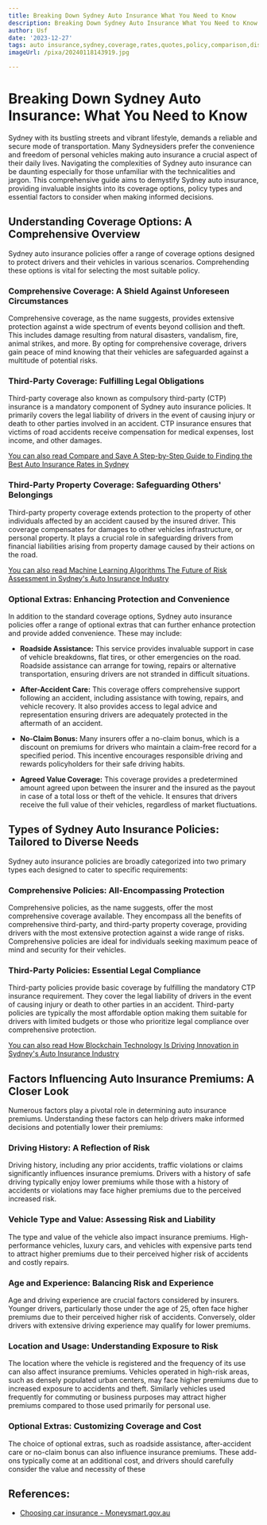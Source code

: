 ```yaml
---
title: Breaking Down Sydney Auto Insurance What You Need to Know
description: Breaking Down Sydney Auto Insurance What You Need to Know
author: Usf
date: '2023-12-27'
tags: auto insurance,sydney,coverage,rates,quotes,policy,comparison,discounts,deductibles,claims
imageUrl: /pixa/20240118143919.jpg

---
```

# Breaking Down Sydney Auto Insurance: What You Need to Know

Sydney with its bustling streets and vibrant lifestyle, demands a reliable and secure mode of transportation.  Many Sydneysiders prefer the convenience and freedom of personal  vehicles making auto insurance a crucial aspect of their daily lives. Navigating the complexities of  Sydney auto insurance can be daunting especially for those unfamiliar with the technicalities and jargon.  This comprehensive  guide aims to demystify Sydney auto insurance,  providing invaluable insights into its coverage options,  policy types and essential factors to consider when making informed decisions.

## Understanding Coverage Options: A Comprehensive Overview

Sydney auto insurance policies offer a range of coverage options  designed to protect drivers and their vehicles in various scenarios. Comprehending these  options is vital for selecting the most suitable policy.

### Comprehensive Coverage: A Shield Against Unforeseen Circumstances

Comprehensive coverage, as the name suggests, provides extensive protection against a wide spectrum  of events beyond collision and theft. This includes damage resulting from natural  disasters, vandalism, fire, animal  strikes, and more. By opting for comprehensive coverage, drivers gain  peace of  mind knowing that their vehicles are  safeguarded against a multitude of potential risks.

### Third-Party Coverage: Fulfilling Legal Obligations

Third-party coverage also known as  compulsory third-party (CTP)  insurance is a mandatory component of Sydney auto insurance policies. It primarily covers the legal  liability of drivers in the event of  causing injury or death to other parties involved in an accident. CTP insurance ensures that victims of road accidents  receive compensation for medical expenses, lost  income,  and other damages.

[You can also read Compare and  Save A Step-by-Step Guide to Finding the Best  Auto Insurance Rates in Sydney](Compare%20and%20Save%20A%20Step-by-Step%20Guide%20to%20Finding%20the%20Best%20Auto%20Insurance%20Rates%20in%20Sydney)


### Third-Party  Property Coverage:  Safeguarding Others' Belongings

Third-party property coverage extends protection to the property of other individuals affected  by an accident caused by the  insured driver. This coverage compensates for damages to other vehicles infrastructure, or  personal property. It plays a crucial  role in safeguarding drivers from financial liabilities arising from property damage caused by their  actions on the road.

[You can also read  Machine Learning  Algorithms The Future of  Risk Assessment  in Sydney's  Auto Insurance Industry](Machine%20Learning%20Algorithms%20The%20Future%20of%20Risk%20Assessment%20in%20Sydney%27s%20Auto%20Insurance%20Industry)


###  Optional Extras: Enhancing Protection and Convenience

In addition to the standard coverage options, Sydney  auto insurance  policies offer a range of  optional extras that can further enhance protection and provide added convenience. These may include:

- **Roadside Assistance:**  This service provides invaluable support in case of vehicle breakdowns, flat tires, or other emergencies  on the road. Roadside assistance can arrange for towing,  repairs or alternative transportation, ensuring drivers are not stranded in difficult situations.

- **After-Accident Care:** This coverage offers comprehensive support following an accident, including assistance with towing, repairs, and vehicle recovery. It also provides access to legal advice  and  representation ensuring  drivers are adequately protected in  the aftermath of  an  accident.

- **No-Claim Bonus:** Many insurers offer a no-claim bonus,  which is a discount  on premiums for drivers who maintain a claim-free  record for a specified period. This incentive encourages responsible driving and rewards policyholders for their safe driving habits.

- **Agreed Value Coverage:** This coverage provides a predetermined  amount agreed upon between the insurer and the insured as the payout in case  of a  total loss or theft  of the vehicle. It ensures that drivers receive the full value of their vehicles, regardless of  market fluctuations.

## Types of Sydney Auto Insurance Policies: Tailored to Diverse Needs

Sydney auto insurance policies  are broadly categorized into two primary types each designed to cater to specific requirements:

### Comprehensive Policies: All-Encompassing Protection

Comprehensive policies, as the name suggests, offer the most comprehensive coverage  available. They encompass all the benefits of comprehensive third-party, and third-party property coverage, providing drivers with the most  extensive protection against a wide  range of risks. Comprehensive policies are ideal for individuals seeking maximum peace of mind and security for their vehicles.

### Third-Party Policies: Essential Legal  Compliance

Third-party  policies provide basic coverage by fulfilling the mandatory CTP insurance requirement. They cover the legal liability of drivers in  the event of causing injury or death to other parties in  an accident. Third-party policies are typically  the most affordable option making them suitable for  drivers with limited budgets or those who prioritize legal compliance over comprehensive protection.

[You can also read How  Blockchain Technology  Is  Driving Innovation in Sydney's Auto Insurance Industry](How%20Blockchain%20Technology%20Is%20Driving%20Innovation%20in%20Sydney%27s%20Auto%20Insurance%20Industry)


## Factors Influencing Auto Insurance Premiums:  A Closer Look

Numerous  factors play a pivotal role in determining auto insurance premiums. Understanding  these factors can help drivers  make informed decisions and potentially lower their premiums:

### Driving History: A Reflection of Risk

Driving history, including any prior accidents, traffic violations or claims significantly influences insurance premiums. Drivers with a history of safe driving typically enjoy lower premiums while those with a history of accidents or violations  may face higher premiums due to the  perceived increased risk.

### Vehicle  Type and Value: Assessing Risk and Liability

The type and  value  of  the vehicle also impact insurance  premiums. High-performance vehicles, luxury cars, and vehicles with expensive parts tend to attract higher premiums due  to their perceived higher risk of  accidents and costly repairs.

### Age and Experience: Balancing Risk and Experience

Age and driving experience are crucial factors considered by insurers. Younger drivers, particularly those under the age of 25, often face higher premiums due to their perceived higher risk of accidents. Conversely,  older drivers with extensive  driving experience may  qualify for lower premiums.

### Location and Usage: Understanding  Exposure to Risk

The  location where the vehicle is registered and the frequency of its use can also affect insurance premiums.  Vehicles operated in high-risk  areas, such as densely populated urban centers, may face higher premiums due to increased exposure to accidents and theft. Similarly vehicles used frequently for commuting  or business purposes may attract higher  premiums compared to those used  primarily for  personal use.

### Optional Extras: Customizing Coverage and Cost

The choice of optional extras, such as roadside assistance, after-accident care  or no-claim  bonus can also influence  insurance premiums. These add-ons typically come at an additional  cost, and drivers should carefully consider the value and necessity of these

## References:
- [Choosing car insurance - Moneysmart.gov.au](https://moneysmart.gov.au/car-insurance/choosing-car-insurance)
